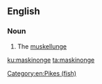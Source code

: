 {{also|maskinongé}}
==English==
{{wikipedia|muskellunge}}

===Noun===
{{en-noun|maskinonge|maskinonges}}

# The [[muskellunge]]

[[Category:en:Pikes (fish)]]

[[ku:maskinonge]]
[[ta:maskinonge]]